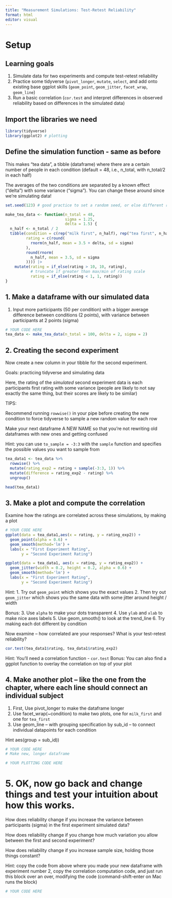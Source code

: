 ```yaml
---
title: "Measurement Simulations: Test-Retest Reliability"
format: html
editor: visual
---
```


# Setup

## Learning goals

1.  Simulate data for two experiments and compute test-retest reliability
2.  Practice some tidyverse (`pivot_longer`, `mutate`, `select`, and add onto existing base ggplot skills (`geom_point`, `geom_jitter`, `facet_wrap`, `geom_line`)
3.  Run a basic correlation (`cor.test` and interpret differences in observed reliability based on differences in the simulated data)

## Import the libraries we need

```r
library(tidyverse)
library(ggplot2) # plotting
```

## Define the simulation function - same as before

This makes "tea data", a tibble (dataframe) where there are a certain number of people in each condition (default = 48, i.e., n_total, with n_total/2 in each half)

The averages of the two conditions are separated by a known effect ("delta") with some variance ("sigma"). You can change these around since we're simulating data!

```r
set.seed(123) # good practice to set a random seed, or else different runs get you different results
```

```r
make_tea_data <- function(n_total = 48,
                          sigma = 1.25,
                          delta = 1.5) {
  n_half <- n_total / 2
  tibble(condition = c(rep("milk first", n_half), rep("tea first", n_half)),
         rating = c(round(
           rnorm(n_half, mean = 3.5 + delta, sd = sigma)
         ),
         round(rnorm(
           n_half, mean = 3.5, sd = sigma
         )))) |>
    mutate(rating = if_else(rating > 10, 10, rating),
           # truncate if greater than max/min of rating scale
           rating = if_else(rating < 1, 1, rating))
}
```

## 1. Make a dataframe with our simulated data

1.  Input more participants (50 per condition) with a bigger average difference between conditions (2 points), with variance between participants at 2 points (sigma)

```r
# YOUR CODE HERE
tea_data <- make_tea_data(n_total = 100, delta = 2, sigma = 2) 
```

## 2. Creating the second experiment

Now create a new column in your tibble for the second experiment.

Goals: practicing tidyverse and simulating data

Here, the rating of the *simulated* second experiment data is each participants first rating with some variance (people are likely to not say exactly the same thing, but their scores are likely to be similar)

TIPS:

Recommend running `rowwise()` in your pipe before creating the new condition to force tidyverse to sample a new random value for each row

Make your next dataframe A NEW NAME so that you're not rewriting old dataframes with new ones and getting confused

Hint: you can use `to_sample = -3:3` with the `sample` function and specifies the possible values you want to sample from

```r
tea_data1 <- tea_data %>%
  rowwise() %>%
  mutate(rating_exp2 = rating + sample(-3:3, 1)) %>%
  mutate(difference = rating_exp2 - rating) %>%
  ungroup()

head(tea_data1)
```

## 3. Make a plot and compute the correlation

Examine how the ratings are correlated across these simulations, by making a plot

```R
# YOUR CODE HERE
ggplot(data = tea_data1,aes(x = rating, y = rating_exp2)) +
  geom_point(alpha = 0.6) +
  geom_smooth(method='lm') +
  labs(x = "First Experiment Rating",
       y = "Second Experiment Rating")
```
```r
ggplot(data = tea_data1, aes(x = rating, y = rating_exp2)) +
  geom_jitter(width = 0.2, height = 0.2, alpha = 0.6) +
  geom_smooth(method='lm') +
  labs(x = "First Experiment Rating",
       y = "Second Experiment Rating")
```


Hint: 1. Try out `geom_point` which shows you the exact values 2. Then try out `geom_jitter` which shows you the same data with some jitter around height / width

Bonus: 3. Use `alpha` to make your dots transparent 4. Use `ylab` and `xlab` to make nice axes labels 5. Use geom_smooth() to look at the trend_line 6. Try making each dot different by condition

Now examine -- how correlated are your responses? What is your test-retest reliability?

```R
cor.test(tea_data1$rating, tea_data1$rating_exp2)
```

Hint: You'll need a correlation function - `cor.test` Bonus: You can also find a ggplot function to overlay the correlation on top of your plot

## 4. Make another plot -- like the one from the chapter, where each line should connect an individual subject

1.  First, Use pivot_longer to make the dataframe longer
2.  Use facet_wrap(\~condition) to make two plots, one for `milk_first` and one for `tea_first`
3.  Use geom_line -- with grouping specification by sub_id -- to connect individual datapoints for each condition

Hint aes(group = sub_id))

```r
# YOUR CODE HERE
# Make new, longer dataframe 

```

```r
# YOUR PLOTTING CODE HERE

```

# 5. OK, now go back and change things and test your intuition about how this works.

How does reliability change if you increase the variance between participants (sigma) in the first experiment simulated data?

How does reliability change if you change how much variation you allow between the first and second experiment?

How does reliability change if you increase sample size, holding those things constant?

Hint: copy the code from above where you made your new dataframe with experiment number 2, copy the correlation computation code, and just run this block over an over, modifying the code (command-shift-enter on Mac runs the block)

```r
# YOUR CODE HERE


```

